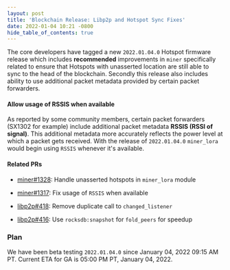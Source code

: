 ```yaml
---
layout: post
title: 'Blockchain Release: Libp2p and Hotspot Sync Fixes'
date: 2022-01-04 10:21 -0800
hide_table_of_contents: true
---
```


The core developers have tagged a new `2022.01.04.0` Hotspot firmware release which includes
**recommended** improvements in `miner` specifically related to ensure that Hotspots with unasserted
location are still able to sync to the head of the blockchain. Secondly this release also includes
ability to use additional packet metadata provided by certain packet forwarders.

<!--truncate-->

#### Allow usage of RSSIS when available

As reported by some community members, certain packet forwarders (SX1302 for example) include
additional packet metadata **RSSIS (RSSI of signal)**. This additional metadata more accurately
reflects the power level at which a packet gets received. With the release of `2022.01.04.0`
`miner_lora` would begin using `RSSIS` whenever it's available.

#### Related PRs

- [miner#1328](https://github.com/helium/miner/pull/1328): Handle unasserted hotspots in
  `miner_lora` module
- [miner#1317](https://github.com/helium/miner/pull/1317): Fix usage of `RSSIS` when available

- [libp2p#418](https://github.com/helium/erlang-libp2p/pull/418): Remove duplicate call to
  `changed_listener`
- [libp2p#416](https://github.com/helium/erlang-libp2p/pull/416): Use `rocksdb:snapshot` for
  `fold_peers` for speedup

### Plan

We have been beta testing `2022.01.04.0` since January 04, 2022 09:15 AM PT. Current ETA for GA is
05:00 PM PT, January 04, 2022.
